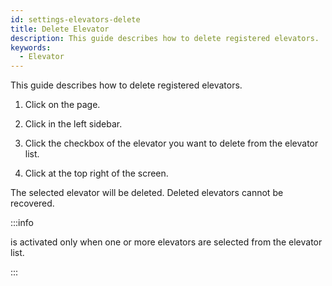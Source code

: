 ```yaml
---
id: settings-elevators-delete
title: Delete Elevator
description: This guide describes how to delete registered elevators.
keywords:
  - Elevator
---
```


This guide describes how to delete registered elevators.

1. Click <Cmd sid='shell.header.setting' /> on the <Cmd sid='shell.header.launcher' /> page.

2. Click <Cmd sid='setting.menu.elevator.root' /> in the left sidebar.

3. Click the checkbox of the elevator you want to delete from the elevator list.

4. Click <Cmd sid='button.delete' product='2' /> at the top right of the screen.

The selected elevator will be deleted. Deleted elevators cannot be recovered.

:::info

<Cmd sid='button.delete' product='2' /> is activated only when one or more elevators are selected from the elevator list.

:::
